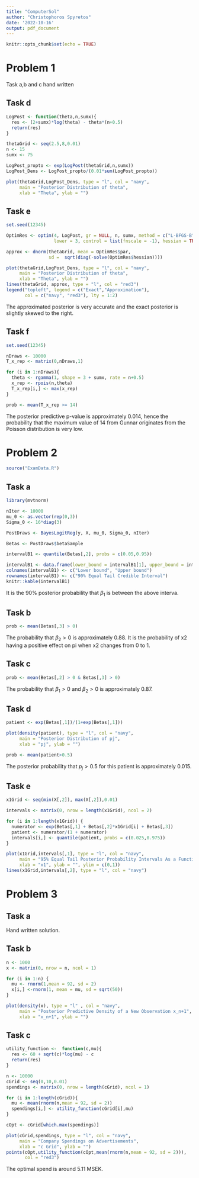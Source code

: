 ```yaml
---
title: "ComputerSol"
author: "Christophoros Spyretos"
date: '2022-10-16'
output: pdf_document
---
```


```r
knitr::opts_chunk$set(echo = TRUE)
```

# Problem 1

Task a,b and c hand written  

## Task d

```r
LogPost <- function(theta,n,sumx){
  res <- (2+sumx)*log(theta) - theta*(n+0.5)
  return(res)
}

thetaGrid <- seq(2.5,8,0.01)
n <- 15
sumx <- 75

LogPost_propto <- exp(LogPost(thetaGrid,n,sumx))
LogPost_Dens <- LogPost_propto/(0.01*sum(LogPost_propto))

plot(thetaGrid,LogPost_Dens, type = "l", col = "navy",
     main = "Posterior Distribution of theta",
     xlab = "Theta", ylab = "")
```

## Task e

```r
set.seed(12345)

OptimRes <- optim(4, LogPost, gr = NULL, n, sumx, method = c("L-BFGS-B"),
                  lower = 3, control = list(fnscale = -1), hessian = TRUE)

approx <- dnorm(thetaGrid, mean = OptimRes$par, 
                sd =  sqrt(diag(-solve(OptimRes$hessian))))

plot(thetaGrid,LogPost_Dens, type = "l", col = "navy",
     main = "Posterior Distribution of theta",
     xlab = "Theta", ylab = "")
lines(thetaGrid, approx, type = "l", col = "red3")
legend("topleft", legend = c("Exact","Approximation"),
       col = c("navy", "red3"), lty = 1:2)
```

The approximated posterior is very accurate and the exact posterior is slightly skewed to the right.

## Task f

```r
set.seed(12345)

nDraws <- 10000
T_x_rep <- matrix(0,nDraws,1)

for (i in 1:nDraws){
  theta <- rgamma(1, shape = 3 + sumx, rate = n+0.5)
  x_rep <- rpois(n,theta)
  T_x_rep[i,] <- max(x_rep)
}

prob <- mean(T_x_rep >= 14)
```

The posterior predictive p-value is approximately 0.014, hence the probability that
the maximum value of 14 from Gunnar originates from the Poisson distribution is very low.

# Problem 2

```r
source("ExamData.R")
```

## Task a

```r
library(mvtnorm)

nIter <- 10000
mu_0 <- as.vector(rep(0,3))
Sigma_0 <- 16*diag(3)

PostDraws <- BayesLogitReg(y, X, mu_0, Sigma_0, nIter)

Betas <- PostDraws$betaSample

intervalB1 <- quantile(Betas[,2], probs = c(0.05,0.95))

intervalB1 <- data.frame(lower_bound = intervalB1[1], upper_bound = intervalB1[2])
colnames(intervalB1) <- c("Lower bound", "Upper bound")
rownames(intervalB1) <- c("90% Equal Tail Credible Interval")
knitr::kable(intervalB1)
```

It is the 90% posterior probability that $\beta_1$ is between the above interva.

## Task b

```r
prob <- mean(Betas[,3] > 0)
```

The probability that $\beta_2 > 0$ is approximately 0.88. It is the probability of x2 having a positive effect on pi when x2 changes from 0 to 1.

## Task c 

```r
prob <- mean(Betas[,2] > 0 & Betas[,3] > 0)
```

The probability that $\beta_1 > 0$ and $\beta_2>0$ is approximately 0.87.

## Task d

```r
patient <- exp(Betas[,1])/(1+exp(Betas[,1]))

plot(density(patient), type = "l", col = "navy",
     main = "Posterior Distribution of pj", 
     xlab = "pj", ylab = "")

prob <- mean(patient>0.5)
```

The posterior probability that $p_j > 0.5$ for this patient is approximately 0.015.

## Task e

```r
x1Grid <- seq(min(X[,2]), max(X[,2]),0.01)

intervals <- matrix(0, nrow = length(x1Grid), ncol = 2)

for (i in 1:length(x1Grid)) {
  numerator <- exp(Betas[,1] + Betas[,2]*x1Grid[i] + Betas[,3])
  patient <- numerator/(1 + numerator)
  intervals[i,] <- quantile(patient, probs = c(0.025,0.975))
}

plot(x1Grid,intervals[,1], type = "l", col = "navy",
     main = "95% Equal Tail Posterior Probability Intervals As a Function of x1",
     xlab = "x1", ylab = "", ylim = c(0,1))
lines(x1Grid,intervals[,2], type = "l", col = "navy")
```

# Problem 3

## Task a 

Hand written solution. 

## Task b

```r
n <- 1000
x <- matrix(0, nrow = n, ncol = 1)

for (i in 1:n) {
  mu <- rnorm(1,mean = 92, sd = 2)
  x[i,] <-rnorm(1, mean = mu, sd = sqrt(50))
}

plot(density(x), type = "l" , col = "navy",
     main = "Posterior Predictive Density of a New Observation x_n+1",
     xlab = "x_n+1", ylab = "")
```

## Task c

```r
utility_function <-  function(c,mu){
  res <- 60 + sqrt(c)*log(mu) - c
  return(res)
}

n <- 10000
cGrid <- seq(0,10,0.01)
spendings <- matrix(0, nrow = length(cGrid), ncol = 1)

for (i in 1:length(cGrid)){
  mu <- mean(rnorm(n,mean = 92, sd = 2))
  spendings[i,] <- utility_function(cGrid[i],mu)
}

cOpt <- cGrid[which.max(spendings)]

plot(cGrid,spendings, type = "l", col = "navy",
     main = "Company Spendings on Advertisements",
     xlab = "c Grid", ylab = "")
points(cOpt,utility_function(cOpt,mean(rnorm(n,mean = 92, sd = 2))),
       col = "red3")
```

The optimal spend is around 5.11 MSEK.
